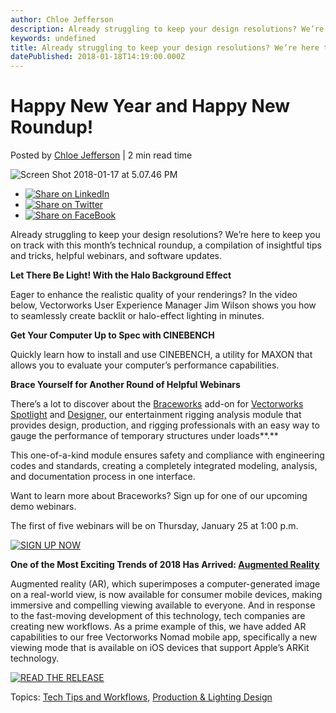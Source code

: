 ```yaml
---
author: Chloe Jefferson
description: Already struggling to keep your design resolutions? We’re here to keep you on track with this month’s technical roundup, a compilation of insightful tips and tricks, helpful webinars, and software updates.  
keywords: undefined
title: Already struggling to keep your design resolutions? We’re here to keep you on track with this month’s technical roundup, a compilation of insightful tips and tricks, helpful webinars, and software updates.   
datePublished: 2018-01-18T14:19:00.000Z
---
```

  

# Happy New Year and Happy New Roundup!

 Posted by [Chloe Jefferson](https://blog.vectorworks.net/author/chloe-jefferson) | 2 min read time 

![Screen Shot 2018-01-17 at 5.07.46 PM](https://blog.vectorworks.net/hubfs/Screen%20Shot%202018-01-17%20at%205.07.46%20PM.png) 

* [![Share on LinkedIn](https://2659751.fs1.hubspotusercontent-na1.net/hubfs/2659751/michaelDemo/share-LI.png)](http://www.linkedin.com/shareArticle?mini=true&url=https%3A%2F%2Fblog.vectorworks.net%2Fjanuary-tech-roundup)
* [![Share on Twitter](https://2659751.fs1.hubspotusercontent-na1.net/hubfs/2659751/michaelDemo/share-TW.png)](https://www.twitter.com/share?text=Happy%20New%20Year%20and%20Happy%20New%20Roundup!&url=https%3A%2F%2Fblog.vectorworks.net%2Fjanuary-tech-roundup&via=PMGTweets)
* [![Share on FaceBook](https://2659751.fs1.hubspotusercontent-na1.net/hubfs/2659751/michaelDemo/share-FB.png)](https://www.facebook.com/sharer/sharer.php?u=https%3A%2F%2Fblog.vectorworks.net%2Fjanuary-tech-roundup)

Already struggling to keep your design resolutions? We’re here to keep you on track with this month’s technical roundup, a compilation of insightful tips and tricks, helpful webinars, and software updates. 

**Let There Be Light! With the Halo Background Effect**

Eager to enhance the realistic quality of your renderings? In the video below, Vectorworks User Experience Manager Jim Wilson shows you how to seamlessly create backlit or halo-effect lighting in minutes.

  
**Get Your Computer Up to Spec with CINEBENCH**

Quickly learn how to install and use CINEBENCH, a utility for MAXON that allows you to evaluate your computer’s performance capabilities.

  
**Brace Yourself for Another Round of Helpful Webinars**

There’s a lot to discover about the [Braceworks](http://vectorworks.net/Braceworks?utm%5Fcampaign=blog&utm%5Fsource=intext&utm%5Fmedium=planetvectorworks&utm%5Fcontent=techroundup0118) add-on for [Vectorworks Spotlight](http://vectorworks.net/spotlight?utm%5Fcampaign=blog&utm%5Fsource=intext&utm%5Fmedium=planetvectorworks&utm%5Fcontent=techroundup0118) and [Designer,](http://vectorworks.net/designer?utm%5Fcampaign=blog&utm%5Fsource=intext&utm%5Fmedium=planetvectorworks&utm%5Fcontent=techroundup0118) our entertainment rigging analysis module that provides design, production, and rigging professionals with an easy way to gauge the performance of temporary structures under loads**.**

This one-of-a-kind module ensures safety and compliance with engineering codes and standards, creating a completely integrated modeling, analysis, and documentation process in one interface.

Want to learn more about Braceworks? Sign up for one of our upcoming demo webinars.

The first of five webinars will be on Thursday, January 25 at 1:00 p.m.

[![SIGN UP NOW](https://no-cache.hubspot.com/cta/default/3018241/e2275f8b-277b-4b43-8af8-1817682bccb4.png)](https://cta-redirect.hubspot.com/cta/redirect/3018241/e2275f8b-277b-4b43-8af8-1817682bccb4) 

**One of the Most Exciting Trends of 2018 Has Arrived: [Augmented Reality](https://www.rd.com/culture/technology-trends-2018/)**

Augmented reality (AR), which superimposes a computer-generated image on a real-world view, is now available for consumer mobile devices, making immersive and compelling viewing available to everyone. And in response to the fast-moving development of this technology, tech companies are creating new workflows. As a prime example of this, we have added AR capabilities to our free Vectorworks Nomad mobile app, specifically a new viewing mode that is available on iOS devices that support Apple’s ARKit technology.

[![READ THE RELEASE](https://no-cache.hubspot.com/cta/default/3018241/c7c4cf40-73e1-4eab-8a9e-22efc0c14920.png)](https://cta-redirect.hubspot.com/cta/redirect/3018241/c7c4cf40-73e1-4eab-8a9e-22efc0c14920) 

 Topics: [Tech Tips and Workflows](https://blog.vectorworks.net/topic/tech-tips-and-workflows), [Production & Lighting Design](https://blog.vectorworks.net/topic/production-lighting-design) 

  